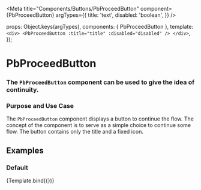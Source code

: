 
<Meta
  title="Components/Buttons/PbProceedButton"
  component={PbProceedButton}
  argTypes={{
    title: 'text',
    disabled: 'boolean',
  }}
/>

  props: Object.keys(argTypes),
  components: { PbProceedButton },
  template: `
    <div>
      <PbProceedButton
        :title="title"
        :disabled="disabled"
      />
    </div>
  `,
});

# **PbProceedButton**
### The `PbProceedButton` component can be used to give the idea of ​​continuity.

### Purpose and Use Case

The `PbProceedButton` component displays a button to continue the flow.
The concept of the component is to serve as a simple choice to continue some flow.
The button contains only the title and a fixed icon.

## Examples

### Default

<Canvas>
  <Story name="Default">
    {Template.bind({})}
  </Story>
</Canvas>
